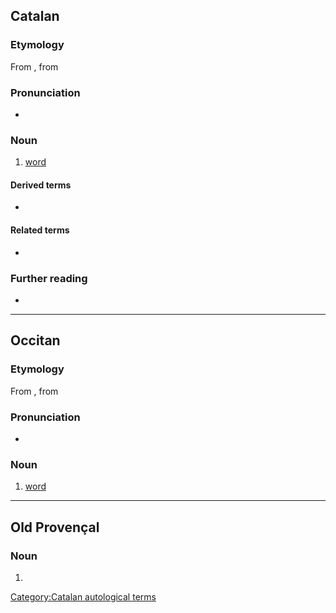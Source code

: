 ==Catalan==

===Etymology===
From {{etyl|la|ca}} {{m|la|parabola}}, from {{etyl|grc|ca}} {{m|grc|παραβολή}}

===Pronunciation===
* {{ca-IPA}}

===Noun===
{{ca-noun|f}}

# [[word]]

====Derived terms====
* {{l|ca|donar la paraula}} {{gloss|to promise}}

====Related terms====
* {{l|ca|parlar}}

===Further reading===
* {{R:IEC2}}

[[Category:Catalan autological terms]]

----

==Occitan==

===Etymology===
From {{etyl|la|oc}} {{m|la|parabola}}, from {{etyl|grc|oc}} {{m|grc|παραβολή}}

===Pronunciation===
* {{IPA|/paˈraula/|lang=oc}}

===Noun===
{{oc-noun|f}}

# [[word]]

----

==Old Provençal==

===Noun===
{{pro-noun|f}}

# {{alternative form of|paraulla|lang=pro}}
